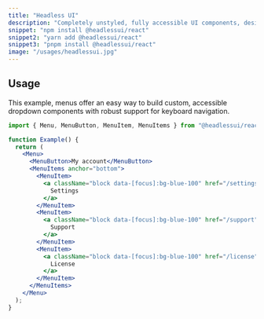 ```yaml
---
title: "Headless UI"
description: "Completely unstyled, fully accessible UI components, designed to integrate beautifully with Tailwind CSS."
snippet: "npm install @headlessui/react"
snippet2: "yarn add @headlessui/react"
snippet3: "pnpm install @headlessui/react"
image: "/usages/headlessui.jpg"
---
```


## Usage

This example, menus offer an easy way to build custom, accessible dropdown components with robust support for keyboard navigation.

```jsx
import { Menu, MenuButton, MenuItem, MenuItems } from "@headlessui/react";

function Example() {
  return (
    <Menu>
      <MenuButton>My account</MenuButton>
      <MenuItems anchor="bottom">
        <MenuItem>
          <a className="block data-[focus]:bg-blue-100" href="/settings">
            Settings
          </a>
        </MenuItem>
        <MenuItem>
          <a className="block data-[focus]:bg-blue-100" href="/support">
            Support
          </a>
        </MenuItem>
        <MenuItem>
          <a className="block data-[focus]:bg-blue-100" href="/license">
            License
          </a>
        </MenuItem>
      </MenuItems>
    </Menu>
  );
}
```
